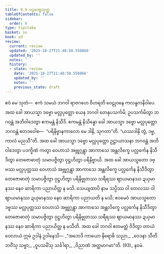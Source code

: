 ```yaml
---
title: 8.9 ပဌမဒဗ္ဗသုတ္တ
tableOfContents: false
sidebar:
  order: 9
type: tipitaka
basket: su
book: ud
review:
  current: review
  updated: '2025-10-27T21:48:50.550866'
  updated_by: ''
  notes: ''
  history:
  - state: review
    date: '2025-10-27T21:48:50.550866'
    updated_by: ''
    notes: ''
    previous_state: draft
---
```



<ReviewStatus review={frontmatter.review} showDetails={true} />

<HypothesisAnnotation frontmatter={frontmatter} />

<DynamicBreadcrumb />

<Division number="79" book="ud" e="ch" v="18" p="191">

<Paragraph number="747" book="ud">
ဧဝံ မေ သုတံ—  ဧကံ သမယံ ဘဂဝါ ရာဇဂဟေ ဝိဟရတိ ဝေဠုဝနေ ကလန္ဒကနိဝါပေ. အထ ခေါ အာယသ္မာ ဒဗ္ဗော မလ္လပုတ္တော ယေန ဘဂဝါ တေနုပသင်္ကမိ; ဥပသင်္ကမိတွာ ဘဂဝန္တံ အဘိဝါဒေတွာ ဧကမန္တံ နိသီဒိ. ဧကမန္တံ နိသိန္နော ခေါ အာယသ္မာ ဒဗ္ဗော မလ္လပုတ္တော ဘဂဝန္တံ ဧတဒဝေါစ—  “ပရိနိဗ္ဗာနကာလော မေ ဒါနိ, သုဂတာ”တိ. “ယဿဒါနိ တွံ, ဒဗ္ဗ, ကာလံ မညသီ”တိ.
</Paragraph>

<Paragraph number="748" book="ud">
အထ ခေါ အာယသ္မာ ဒဗ္ဗော မလ္လပုတ္တော ဥဋ္ဌာယာသနာ ဘဂဝန္တံ အဘိဝါဒေတွာ ပဒက္ခိဏံ ကတွာ ဝေဟာသံ အဗ္ဘုဂ္ဂန္တွာ အာကာသေ အန္တလိက္ခေ ပလ္လင်္ကေန နိသီဒိတွာ တေဇောဓာတုံ သမာပဇ္ဇိတွာ ဝုဋ္ဌဟိတွာ ပရိနိဗ္ဗာယိ.
</Paragraph>

<Paragraph number="749" book="ud">
အထ ခေါ အာယသ္မတော ဒဗ္ဗဿ မလ္လပုတ္တဿ ဝေဟာသံ အဗ္ဘုဂ္ဂန္တွာ အာကာသေ အန္တလိက္ခေ ပလ္လင်္ကေန နိသီဒိတွာ တေဇောဓာတုံ သမာပဇ္ဇိတွာ ဝုဋ္ဌဟိတွာ ပရိနိဗ္ဗုတဿ သရီရဿ ဈာယမာနဿ ဍယှမာနဿ နေဝ ဆာရိကာ ပညာယိတ္ထ န မသိ. သေယျထာပိ နာမ သပ္ပိဿ ဝါ တေလဿ ဝါ ဈာယမာနဿ ဍယှမာနဿ နေဝ ဆာရိကာ ပညာယတိ န မသိ; ဧဝမေဝံ အာယသ္မတော ဒဗ္ဗဿ မလ္လပုတ္တဿ ဝေဟာသံ အဗ္ဘုဂ္ဂန္တွာ အာကာသေ အန္တလိက္ခေ ပလ္လင်္ကေန နိသီဒိတွာ တေဇောဓာတုံ သမာပဇ္ဇိတွာ ဝုဋ္ဌဟိတွာ ပရိနိဗ္ဗုတဿ သရီရဿ ဈာယမာနဿ ဍယှမာနဿ နေဝ ဆာရိကာ ပညာယိတ္ထ န မသီတိ.
</Paragraph>

<Paragraph number="750" book="ud">
အထ ခေါ ဘဂဝါ ဧတမတ္ထံ ဝိဒိတွာ တာယံ ဝေလာယံ ဣမံ ဥဒါနံ ဥဒါနေသိ—
</Paragraph>

<Paragraph number="751" type="verses" book="ud">
_“အဘေဒိ ကာယော နိရောဓိ သညာ,_  
_ဝေဒနာ သီတိဘဝိံသု သဗ္ဗာ;_  
_ဝူပသမိံသု သင်္ခါရာ,_  
_ဝိညာဏံ အတ္ထမာဂမာ”တိ. (93)_  


</Paragraph>
</Division>

<Paragraph number="752" type="center" book="ud">
နဝမံ.
</Paragraph>